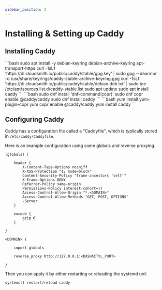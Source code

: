 ```yaml
---
sidebar_position: 2
---
```



# Installing & Setting up Caddy

## Installing Caddy

<Tabs>
	<TabItem value="ubuntu-debian" label="Ubuntu/Debian" default>
		```bash
		sudo apt install -y debian-keyring debian-archive-keyring apt-transport-https
		curl -1sLf 'https://dl.cloudsmith.io/public/caddy/stable/gpg.key' | sudo gpg --dearmor -o /usr/share/keyrings/caddy-stable-archive-keyring.gpg
		curl -1sLf 'https://dl.cloudsmith.io/public/caddy/stable/debian.deb.txt' | sudo tee /etc/apt/sources.list.d/caddy-stable.list
		sudo apt update
		sudo apt install caddy
		```
	</TabItem>
	<TabItem value="rhel-8" label="RHEL 8">
		```bash
		sudo dnf install 'dnf-command(copr)'
		sudo dnf copr enable @caddy/caddy
		sudo dnf install caddy
		```
	</TabItem>
	<TabItem value="rhel-7" label="RHEL 7">
		```bash
		yum install yum-plugin-copr
		yum copr enable @caddy/caddy
		yum install caddy
		```
	</TabItem>
</Tabs>

## Configuring Caddy

Caddy has a configuration file called a "Caddyfile", which is typlically stored in `/etc/caddy/Caddyfile`.

Here is an example configuration using some globals and reverse proxying.

``` title="/etc/caddy/Caddyfile"
(globals) {

    header {
        X-Content-Type-Options nosniff  
        X-XSS-Protection "1; mode=block"
        Content-Security-Policy "frame-ancestors 'self'"
        X-Frame-Options DENY
        Referrer-Policy same-origin
        Permissions-Policy interest-cohort=()
        Access-Control-Allow-Origin "*.<DOMAIN>"
        Access-Control-Allow-Methods "GET, POST, OPTIONS"
        -Server   
    }

    encode {
        gzip 6
	}

}

<DOMAIN> {

	import globals

	reverse_proxy http://127.0.0.1:<DASHACTYL_PORT>

}

```

Then you can apply it by either restarting or reloading the systemd unit

```bash
systemctl restart/reload caddy
```
